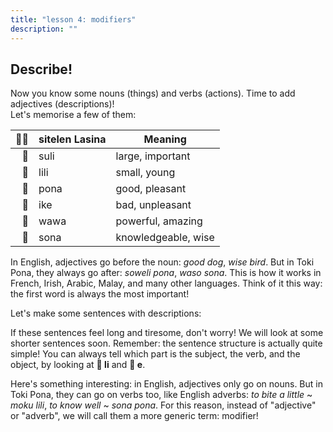 ```yaml
---
title: "lesson 4: modifiers"
description: ""
---
```



## Describe!

Now you know some nouns (things) and verbs (actions). Time to add adjectives (descriptions)!  
Let's memorise a few of them:

|  󱥠󱥔 | sitelen Lasina | Meaning             |
| --: | -------------- | ------------------- |
|   󱥣 | suli           | large, important    |
|   󱤨 | lili           | small, young        |
|   󱥔 | pona           | good, pleasant      |
|   󱤍 | ike            | bad, unpleasant     |
|   󱥵 | wawa           | powerful, amazing   |
|   󱥡 | sona           | knowledgeable, wise |

In English, adjectives go before the noun: _good dog_, _wise bird_. But in Toki Pona, they always go after: _soweli pona_, _waso sona_. This is how it works in French, Irish, Arabic, Malay, and many other languages. Think of it this way: the first word is always the most important!

Let's make some sentences with descriptions:

<SentenceGrid>
  <Sentence
    sl="waso li lukin e soweli lili."
    m="The bird sees a small animal."
  />
  <Sentence
    sl="soweli wawa li moku e kasi suli."
    m="The strong animal eats large plants."
  />
  <Sentence
    sl="pipi ike li moku lili e soweli."
    m="Mean bugs bite the animal a little."
  />
  <Sentence
    sl="waso sona li sona pona e pipi."
    m="The wise bird knows bugs well."
  />
</SentenceGrid>

If these sentences feel long and tiresome, don't worry! We will look at some shorter sentences soon. Remember: the sentence structure is actually quite simple! You can always tell which part is the subject, the verb, and the object, by looking at **󱤧 li** and **󱤉 e**.

Here's something interesting: in English, adjectives only go on nouns. But in Toki Pona, they can go on verbs too, like English adverbs: _to bite a little_ ~ _moku lili_, _to know well_ ~ _sona pona_. For this reason, instead of "adjective" or "adverb", we will call them a more generic term: modifier!

